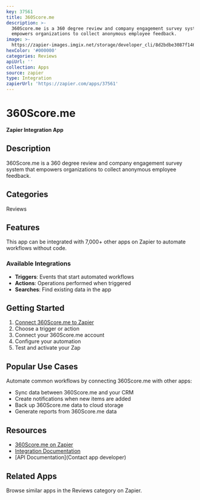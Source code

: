 ```yaml
---
key: 37561
title: 360Score.me
description: >-
  360Score.me is a 360 degree review and company engagement survey system that
  empowers organizations to collect anonymous employee feedback.
image: >-
  https://zapier-images.imgix.net/storage/developer_cli/8d2bdbe3087f14684c6449bd647ebcbd.png?auto=format%2Ccompress&ixlib=python-3.0.0&q=50
hexColor: '#000000'
categories: Reviews
apiUrl: ''
collection: Apps
source: zapier
type: Integration
zapierUrl: 'https://zapier.com/apps/37561'
---
```

# 360Score.me

**Zapier Integration App**

## Description

360Score.me is a 360 degree review and company engagement survey system that empowers organizations to collect anonymous employee feedback.

## Categories

Reviews

## Features

This app can be integrated with 7,000+ other apps on Zapier to automate workflows without code.

### Available Integrations

- **Triggers**: Events that start automated workflows
- **Actions**: Operations performed when triggered
- **Searches**: Find existing data in the app

## Getting Started

1. [Connect 360Score.me to Zapier](https://zapier.com/apps/37561)
2. Choose a trigger or action
3. Connect your 360Score.me account
4. Configure your automation
5. Test and activate your Zap

## Popular Use Cases

Automate common workflows by connecting 360Score.me with other apps:

- Sync data between 360Score.me and your CRM
- Create notifications when new items are added
- Back up 360Score.me data to cloud storage
- Generate reports from 360Score.me data

## Resources

- [360Score.me on Zapier](https://zapier.com/apps/37561)
- [Integration Documentation](https://zapier.com/apps/37561/integrations)
- [API Documentation](Contact app developer)

## Related Apps

Browse similar apps in the Reviews category on Zapier.
